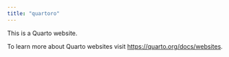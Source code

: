```yaml
---
title: "quartoro"
---
```


This is a Quarto website.

To learn more about Quarto websites visit <https://quarto.org/docs/websites>.
